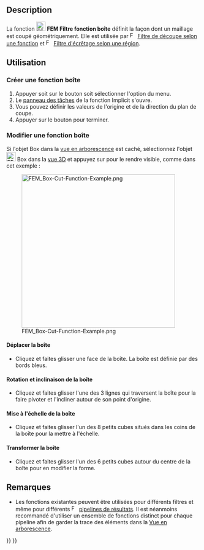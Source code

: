 <languages/>

{{Docnav/fr
|[[FEM_PostCreateFunctionCylinder/fr|Filtre fonction cylindre]]
|[[FEM_ClippingPlaneAdd/fr|Plan de coupe]]
|[[FEM_Workbench/fr|Atelier FEM]]
|IconL=FEM_PostCreateFunctionCylinder.svg
|IconR=FEM_ClippingPlaneAdd.svg
|IconC=Workbench_FEM.svg
}}

{{GuiCommand/fr
|Name=FEM PostCreateFunctionBox
|Name/fr=FEM Filtre fonction boîte
|MenuLocation=Résultats → Fonctions de filtrage → Boîte
|Workbenches=[[FEM_Workbench/fr|FEM]]
|Version=0.21
|SeeAlso=[[FEM_tutorial/fr|FEM Tutoriel]]
}}

==Description==

La fonction [[Image:FEM_PostCreateFunctionBox.svg|24px]] '''FEM Filtre fonction boîte''' définit la façon dont un maillage est coupé géométriquement. Elle est utilisée par [[Image:FEM_PostFilterCutFunction.svg|16px]] [[FEM_PostFilterCutFunction/fr|Filtre de découpe selon une fonction]] et [[Image:FEM_PostFilterClipRegion.svg|16px]] [[FEM_PostFilterClipRegion/fr|Filtre d'écrêtage selon une région]].

<span id="Usage"></span>
==Utilisation==

<span id="Create_a_box_function"></span>
===Créer une fonction boîte===

<div class="mw-translate-fuzzy">
# Appuyer soit sur le bouton {{Button|[[Image:FEM_PostCreateFunctionBox.svg|16px]] [[FEM_PostCreateFunctionBox/fr|Boîte]]}} soit sélectionner l'option {{MenuCommand|Résultats → Fonctions de filtrage → [[Image:FEM_PostCreateFunctionBox.svg|16px]] Boîte}} du menu.
# Le [[Task_panel/fr|panneau des tâches]] de la fonction Implicit s'ouvre.
# Vous pouvez définir les valeurs de l'origine et de la direction du plan de coupe.
# Appuyer sur le bouton {{Button|OK}} pour terminer.
</div>

<span id="Edit_a_box_function"></span>
===Modifier une fonction boîte===

<div class="mw-translate-fuzzy">
Si l'objet Box dans la [[Tree_view/fr|vue en arborescence]] est caché, sélectionnez l'objet [[Image:FEM_PostCreateFunctionBox.svg|24px]] Box dans la [[3D_view/fr|vue 3D]] et appuyez sur {{KEY|Espace}} pour le rendre visible, comme dans cet exemple :
</div>

[[File:FEM_Box-Cut-Function-Example.png|400px]]

<span id="Move_the_box"></span>
====Déplacer la boîte====

* Cliquez et faites glisser une face de la boîte. La boîte est définie par des bords bleus.

<span id="Rotate_and_tilt_the_box"></span>
====Rotation et inclinaison de la boîte====

* Cliquez et faites glisser l'une des 3 lignes qui traversent la boîte pour la faire pivoter et l'incliner autour de son point d'origine.

<span id="Scale_the_box"></span>
====Mise à l'échelle de la boîte====

* Cliquez et faites glisser l'un des 8 petits cubes situés dans les coins de la boîte pour la mettre à l'échelle.

<span id="Transform_the_box"></span>
====Transformer la boîte====

* Cliquez et faites glisser l'un des 6 petits cubes autour du centre de la boîte pour en modifier la forme.

<span id="Notes"></span>
==Remarques==

<div class="mw-translate-fuzzy">
* Les fonctions existantes peuvent être utilisées pour différents filtres et même pour différents [[Image:FEM_PostPipelineFromResult.svg|16px]] [[FEM_PostPipelineFromResult/fr|pipelines de résultats]]. Il est néanmoins recommandé d'utiliser un ensemble de fonctions distinct pour chaque pipeline afin de garder la trace des éléments dans la [[Tree_view/fr|Vue en arborescence]].
</div>


{{Docnav/fr
|[[FEM_PostCreateFunctionCylinder/fr|Filtre fonction cylindre]]
|[[FEM_ClippingPlaneAdd/fr|Plan de coupe]]
|[[FEM_Workbench/fr|Atelier FEM]]
|IconL=FEM_PostCreateFunctionCylinder.svg
|IconR=FEM_ClippingPlaneAdd.svg
|IconC=Workbench_FEM.svg
}}

{{FEM Tools navi{{#translation:}}}}
{{Userdocnavi{{#translation:}}}}